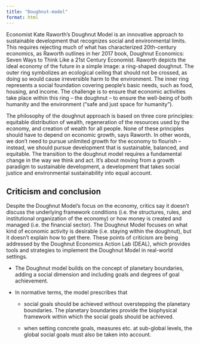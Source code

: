 ```yaml
---
title: "Doughnut-model"
format: html
---
```


Economist Kate Raworth’s Doughnut Model is an innovative approach to sustainable development that recognizes social and environmental limits. This requires rejecting much of what has characterized 20th-century economics, as Raworth outlines in her 2017 book, Doughnut Economics: Seven Ways to Think Like a 21st Century Economist. Raworth depicts the ideal economy of the future in a simple image: a ring-shaped doughnut. The outer ring symbolizes an ecological ceiling that should not be crossed, as doing so would cause irreversible harm to the environment. The inner ring represents a social foundation covering people’s basic needs, such as food, housing, and income. The challenge is to ensure that economic activities take place within this ring – the doughnut – to ensure the well-being of both humanity and the environment (“safe and just space for humanity”).

The philosophy of the doughnut approach is based on three core principles: equitable distribution of wealth, regeneration of the resources used by the economy, and creation of wealth for all people. None of these principles should have to depend on economic growth, says Raworth. In other words, we don’t need to pursue unlimited growth for the economy to flourish – instead, we should pursue development that is sustainable, balanced, and equitable. The transition to the doughnut model requires a fundamental change in the way we think and act. It’s about moving from a growth paradigm to sustainable development, a development that takes social justice and environmental sustainability into equal account.

## Criticism and conclusion

Despite the Doughnut Model’s focus on the economy, critics say it doesn’t discuss the underlying framework conditions (i.e. the structures, rules, and institutional organization of the economy) or how money is created and managed (i.e. the financial sector). The Doughnut Model focuses on what kind of economic activity is desirable (i.e. staying within the doughnut), but it doesn’t explain how to get there. These points of criticism are being addressed by the Doughnut Economics Action Lab (DEAL), which provides tools and strategies to implement the Doughnut Model in real-world settings.

-   The Doughnut model builds on the concept of planetary boundaries, adding a social dimension and including goals and degrees of goal achievement.\

-   In normative terms, the model prescribes that\

    -   social goals should be achieved without overstepping the planetary boundaries. The planetary boundaries provide the biophysical framework within which the social goals should be achieved.\

    -   when setting concrete goals, measures etc. at sub-global levels, the global social goals must also be taken into account.

